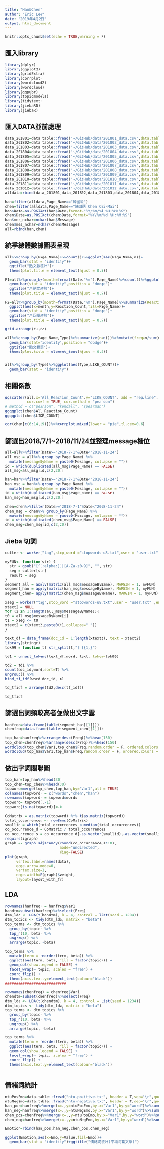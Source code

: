 ```yaml
---
title: "Han&Chen"
author: "Eric Lee"
date: "2019年4月2日"
output: html_document
---
```


```r
knitr::opts_chunk$set(echo = TRUE,warning = F)
```

## 匯入library
```r
library(dplyr)
library(ggplot2)
library(gridExtra)
library(corrplot)
library(wordcloud2)
library(wordcloud)
library(ggpubr)
library(topicmodels)
library(tidytext)
library(jiebaRD)
library(jiebaR)

```


## 匯入DATA並前處理
```r
data_201801=data.table::fread('~/GitHub/data/201801_data.csv',data.table = F,encoding = 'UTF-8')
data_201802=data.table::fread('~/GitHub/data/201802_data.csv',data.table = F,encoding = 'UTF-8')
data_201803=data.table::fread('~/GitHub/data/201803_data.csv',data.table = F,encoding = 'UTF-8')
data_201804=data.table::fread('~/GitHub/data/201804_data.csv',data.table = F,encoding = 'UTF-8')
data_201805=data.table::fread('~/GitHub/data/201805_data.csv',data.table = F,encoding = 'UTF-8')
data_201806=data.table::fread('~/GitHub/data/201806_data.csv',data.table = F,encoding = 'UTF-8')
data_201807=data.table::fread('~/GitHub/data/201807_data.csv',data.table = F,encoding = 'UTF-8')
data_201808=data.table::fread('~/GitHub/data/201808_data.csv',data.table = F,encoding = 'UTF-8')
data_201809=data.table::fread('~/GitHub/data/201809_data.csv',data.table = F,encoding = 'UTF-8')
data_201810=data.table::fread('~/GitHub/data/201810_data.csv',data.table = F,encoding = 'UTF-8')
data_201811=data.table::fread('~/GitHub/data/201811_data.csv',data.table = F,encoding = 'UTF-8')
data_201812=data.table::fread('~/GitHub/data/201812_data.csv',data.table = F,encoding = 'UTF-8')
alldata=rbind(data_201801,data_201802,data_201803,data_201804,data_201805,data_201806,data_201807,data_201808,data_201809,data_201810,data_201811,data_201812)

han=filter(alldata,Page_Name=="韓國瑜")
chen=filter(alldata,Page_Name=="陳其邁 Chen Chi-Mai")
han$Date=as.POSIXct(han$Date,format="%Y/%m/%d %H:%M:%S")
chen$Date=as.POSIXct(chen$Date,format="%Y/%m/%d %H:%M:%S")
han$mes_nchar=nchar(han$Message)
chen$mes_nchar=nchar(chen$Message)
all=rbind(han,chen)

```

## 統季總體數據圖表呈現
```r
all%>%group_by(Page_Name)%>%count()%>%ggplot(aes(Page_Name,n))+
  geom_bar(stat = "identity")+
  ggtitle("貼文數統計")+
  theme(plot.title = element_text(hjust = 0.5))

F1=all%>%group_by(month=format(Date,"%m"),Page_Name)%>%count()%>%ggplot(aes(x=month,y=n,fill=Page_Name))+
  geom_bar(stat = "identity",position = "dodge")+
  ggtitle("月貼文趨勢")+
  theme(plot.title = element_text(hjust = 0.5))

F2=all%>%group_by(month=format(Date,"%m"),Page_Name)%>%summarize(Reaction_Count=sum(All_Reaction_Count))%>%
  ggplot(aes(x=month,y=Reaction_Count,fill=Page_Name))+
  geom_bar(stat = "identity",position = "dodge")+
  ggtitle("月回覆趨勢")+
  theme(plot.title = element_text(hjust = 0.5))

grid.arrange(F1,F2)

all%>%group_by(Page_Name,Type)%>%summarize(n=n())%>%mutate(freq=n/sum(n))%>%ggplot(aes(Type,freq,fill=Page_Name))+
  geom_bar(stat="identity",position = "dodge")+
  ggtitle("貼文種類")+
  theme(plot.title = element_text(hjust = 0.5))


all%>%group_by(Type)%>%ggplot(aes(Type,LIKE_COUNT))+
  geom_bar(stat = "identity")
```


## 相關係數 
```r
ggscatter(all,x="All_Reaction_Count",y="LIKE_COUNT", add = "reg.line", conf.int = TRUE, 
          cor.coef = TRUE, cor.method = "pearson")
# method = c("pearson", "kendall", "spearman")
ggqqplot(chen$All_Reaction_Count)  
ggqqplot(chen$LIKE_COUNT)          

cor(chen[c(6:14,19)])%>%corrplot.mixed(lower = "pie",tl.cex=0.6)

```


## 篩選出2018/7/1~2018/11/24並整理message欄位

```r

all=all%>%filter(Date>="2018-7-1"&Date<"2018-11-24")
all_msg = all%>% group_by(Page_Name) %>% 
  mutate(messageByName = paste0(Message, collapse = ""))
id = which(duplicated(all_msg$Page_Name) == FALSE)
all_msg=all_msg[id,c(2,20)]

han=han%>%filter(Date>="2018-7-1"&Date<"2018-11-24")
han_msg = han%>% group_by(Page_Name) %>% 
  mutate(messageByName = paste0(Message, collapse = ""))
id = which(duplicated(han_msg$Page_Name) == FALSE)
han_msg=han_msg[id,c(2,20)]

chen=chen%>%filter(Date>="2018-7-1"&Date<"2018-11-24")
chen_msg = chen%>% group_by(Page_Name) %>% 
  mutate(messageByName = paste0(Message, collapse = ""))
id = which(duplicated(chen_msg$Page_Name) == FALSE)
chen_msg=chen_msg[id,c(2,20)]
```

## Jieba 切詞
```r
cutter <- worker("tag",stop_word ="stopwords-u8.txt",user = "user.txt" ,encoding = "UTF-8",bylines = T)

myFUN<- function(str) {
  str = gsub("[^[:alpha:]]|[A-Za-z0-9]", "", str)
  seg = cutter[str]
  result = seg
}
segment_all = apply(matrix(all_msg$messageByName), MARGIN = 1, myFUN)
segment_han = apply(matrix(han_msg$messageByName), MARGIN = 1, myFUN)
segment_chen= apply(matrix(chen_msg$messageByName), MARGIN = 1, myFUN)
```


```r
xseg = worker("tag",stop_word ="stopwords-u8.txt",user = "user.txt" ,encoding = "UTF-8",bylines = T) 
xtext2 = NULL
for (i in 1:length(all_msg$messageByName)){
t0 = all_msg$messageByName[i]
t1 = xseg <= t0
xtext2 = c(xtext2,paste0(t1,collapse=" "))
}

text_df = data_frame(doc_id = 1:length(xtext2), text = xtext2)
library(stringr)
tok99 = function(t) str_split(t,"[ ]{1,}")

td1 = unnest_tokens(text_df,word, text, token=tok99)

td2 = td1 %>%
count(doc_id,word,sort=T) %>%
ungroup() %>%
bind_tf_idf(word,doc_id, n)

td_tfidf = arrange(td2,desc(tf_idf))

td_tfidf
```

## 篩選出詞頻較高者並做出文字雲
```r

hanfreq=data.frame(table(segment_han[[1]]))
chenfreq=data.frame(table(segment_chen[[1]]))

top_han=hanfreq%>%arrange(desc(Freq))%>%head(150)
top_chen=chenfreq%>%arrange(desc(Freq))%>%head(150)
wordcloud(top_chen$Var1,top_chen$Freq,random.order = F, ordered.colors = F, colors=rainbow(1000))
wordcloud(top_han$Var1,top_han$Freq,random.order = F, ordered.colors = F, colors=rainbow(1000))
```



## 做出字詞關聯圖
```r
top_han=top_han%>%head(30)
top_chen=top_chen%>%head(30)
topword=merge(top_chen,top_han,by="Var1",all = TRUE)
colnames(topword) = c("words","chen","han")
rownames(topword) = topword$words
topword= topword[,-1]
topword[is.na(topword)]<-0

CoMatrix = as.matrix(topword) %*% t(as.matrix(topword))
total_occurrences <- rowSums(CoMatrix)
smallid = which(total_occurrences < median(total_occurrences))
co_occurrence_d = CoMatrix / total_occurrences
co_occurrence_s = co_occurrence_d[-as.vector(smallid),-as.vector(smallid)]
require(igraph)
graph <- graph.adjacency(round(co_occurrence_s*10),
                         mode="undirected",
                         diag=FALSE)
plot(graph,
     vertex.label=names(data),
     edge.arrow.mode=0,
     vertex.size=1,
     edge.width=E(graph)$weight,
     layout=layout_with_fr)

```

## LDA

```r
rownames(hanfreq) = hanfreq$Var1
handtm=subset(hanfreq)%>%select(Freq)
dtm_lda <- LDA(t(handtm), k = 4, control = list(seed = 1234))
dtm_topics <- tidy(dtm_lda, matrix = "beta")
top_terms <- dtm_topics %>%
  group_by(topic) %>%
  top_n(10, beta) %>%
  ungroup() %>%
  arrange(topic, -beta)

top_terms %>%
  mutate(term = reorder(term, beta)) %>%
  ggplot(aes(term, beta, fill = factor(topic))) +
  geom_col(show.legend = FALSE) +
  facet_wrap(~ topic, scales = "free") +
  coord_flip() +
  theme(axis.text.y=element_text(colour="black"))
############################

rownames(chenfreq) = chenfreq$Var1
chendtm=subset(chenfreq)%>%select(Freq)
dtm_lda <- LDA(t(chendtm), k = 4, control = list(seed = 1234))
dtm_topics <- tidy(dtm_lda, matrix = "beta")
top_terms <- dtm_topics %>%
  group_by(topic) %>%
  top_n(10, beta) %>%
  ungroup() %>%
  arrange(topic, -beta)

top_terms %>%
  mutate(term = reorder(term, beta)) %>%
  ggplot(aes(term, beta, fill = factor(topic))) +
  geom_col(show.legend = FALSE) +
  facet_wrap(~ topic, scales = "free") +
  coord_flip() +
  theme(axis.text.y=element_text(colour="black"))



```

## 情緒詞統計
```r
ntuPosEmo=data.table::fread("ntu-positive.txt", header = T,sep="\r",quote = "", stringsAsFactors = F,encoding = "UTF-8")
ntuNegEmo=data.table::fread("ntu-negative.txt", header = T,sep="\r",quote = "", stringsAsFactors = F,encoding = "UTF-8")
han_pos=hanfreq%>%merge(x=.,y=ntuPosEmo,by.x="Var1",by.y="word")%>%summarize(Emo="han_pos",Value=sum(Freq)/232)
han_neg=hanfreq%>%merge(x=.,y=ntuNegEmo,by.x="Var1",by.y="word")%>%summarize(Emo="han_neg",Value=sum(Freq)/232)
chen_pos=chenfreq%>%merge(x=.,y=ntuPosEmo,by.x="Var1",by.y="word")%>%summarize(Emo="chen_pos",Value=sum(Freq)/364)
chen_neg=hanfreq%>%merge(x=.,y=ntuNegEmo,by.x="Var1",by.y="word")%>%summarize(Emo="chen_neg",Value=sum(Freq)/364)

Emotion=rbind(han_pos,han_neg,chen_pos,chen_neg)

ggplot(Emotion,aes(x=Emo,y=Value,fill=Emo))+
  geom_bar(stat = "identity")+ggtitle("情緒詞統計(平均每篇文章)")

```

